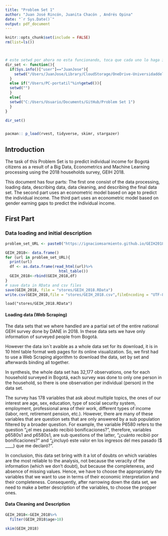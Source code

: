 ```yaml
---
title: "Problem Set 1"
author: "Juan José Rincón, Juanita Chacón , Andrés Opina"
date: "`r Sys.Date()`"
output: pdf_document
---
```


```r
knitr::opts_chunk$set(include = FALSE)
rm(list=ls())



# este setwd por ahora no esta funcionando, toca que cada uno lo haga independiente mientras logro que funcione. att: Juan Jose
dir_set <- function(){
  if(Sys.info()["user"]=="JuanJose"){
    setwd("/Users/JuanJose/Library/CloudStorage/OneDrive-UniversidaddelosAndes/Uniandes/9 Semestre - 1 PEG/Big Data/Problems Set/Problem Set 1/GitHub")
  }
  else if("/Users/PC-portatil"%in%getwd()){
  setwd("")
  }
  else{
  setwd("C:/Users/Usuario/Documents/GitHub/Problem Set 1")
  }
}

dir_set()


pacman:: p_load(rvest, tidyverse, skimr, stargazer)

```

## Introduction

The task of this Problem Set is to predict individual income for Bogotá citizens as a result of a Big Data, Econometrics and Machine Learning processing using the 2018 households survey, GEIH 2018.

This document has four parts: The first one consist of the data processing, loading data, describing data, data cleaning, and describing the final data set. The second part uses an econometric model based on age to predict the individual income. The third part uses an econometric model based on gender earning gaps to predict the individual income.

## First Part

### Data loading and initial description

```r
problem_set_URL <- paste0("https://ignaciomsarmiento.github.io/GEIH2018_sample/pages/geih_page_",1:10,".html")

GEIH_2018<- data.frame()
for (url in problem_set_URL){
  print(url)
  df <- as.data.frame(read_html(url)%>%
                        html_table())
  GEIH_2018<-rbind(GEIH_2018,df)
}
# save data in RData and csv files
save(GEIH_2018, file = "stores/GEIH_2018.RData")
write.csv(GEIH_2018,file = "stores/GEIH_2018.csv",fileEncoding = "UTF-8")
```

```load
load("stores/GEIH_2018.RData")
```

#### Loading data (Web Scraping)
The data sets that we where handled are a partial set of the entire national GEIH survey done by DANE in 2018. In these data sets we have only information of 
surveyed people from Bogotá. 

However the data isn`t avaible as a whole data set for its download, it is in 10 html table format web pages for its online visualization. So, we first had to use a Web Scraping algorithm to download the data, set by set and afterwards binding all together. 

In synthesis, the whole data set has 32,177 observations, one for each household surveyed in Bogotá, each survey was done to only one person in the household, so there is one observation per individual (person) in the data set. 

The survey has 178 variables that ask about multiple topics, the ones of our interest are age, sex, education, type of social security system, employment, professional area of their work, different types of income (labor, rent, retirement pension, etc.). However, there are many of these variables that are question sets that are only answered by a sub population filtered by a broader question. For example, the variable P6580 refers to the question "¿el mes pasado recibió bonificaciones?", therefore, variables p6580s1 and p6580s1, are sub questions of the latter, "¿cuánto recibió por bonificaciones?" and "¿incluyó este valor en los ingresos del mes pasado ($ ____) que me declaró?". 

In conclusion, this data set bring with it a lot of doubts on which variables are the most reliable to the analysis, not because the veracity of the information (which we don't doubt), but because the completeness, and absence of missing values. Hence, we have to choose the appropriately the variables that we want to use in terms of their economic interpretation and their completeness. Consequently, after narrowing down the data set, we need to make a better description of the variables, to choose the propper ones. 

#### Data Cleaning and Description
```r

GEIH_2018<-GEIH_2018%>%
  filter(GEIH_2018$age>18)

skim(GEIH_2018)

```


